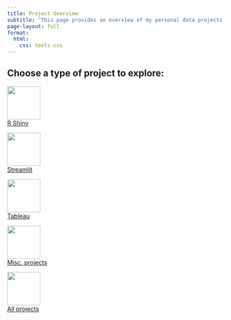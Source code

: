 ```yaml
---
title: Project Overview
subtitle: "This page provides an overview of my personal data projects, separated by medium."
page-layout: full
format:
  html: 
    css: tools.css
---
```


## Choose a type of project to explore:


::: {layout-ncol=4 .tool}

<a href="rshiny_apps/index.qmd" role="button" class="btn btn-outline-light">
![](logos/shiny.png){width="77" height="77" fig-alt="Shiny logo."}<br />R Shiny
</a>

<a href="streamlit_apps/index.qmd" role="button" class="btn btn-outline-light">
![](logos/streamlit.png){width="77" height="77" fig-alt="Streamlit logo."}<br />Streamlit
</a>

<a href="tableau_apps/index.qmd" role="button" class="btn btn-outline-light">
![](logos/tableau.png){width="77" height="77" fig-alt="Github logo."}<br />Tableau
</a>

<a href="misc/index.qmd" role="button" class="btn btn-outline-light">
![](logos/misc_apps.png){width="77" height="77" fig-alt="Misc projects logo."}<br />Misc. projects
</a>

<a href="https://github.com/tsu2000" role="button" class="btn btn-outline-light">
![](logos/github.png){width="77" height="77" fig-alt="Github logo."}<br />All projects
</a>

:::
